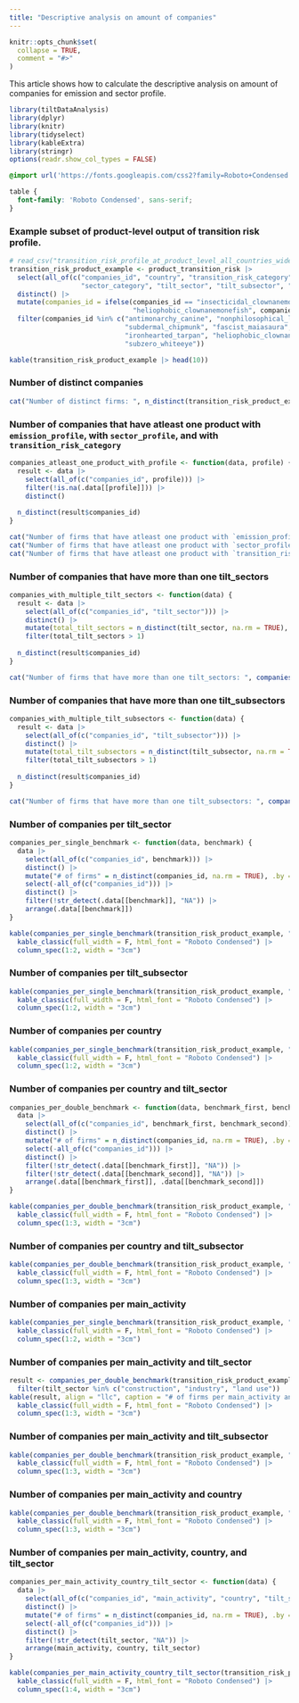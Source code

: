 ```yaml
---
title: "Descriptive analysis on amount of companies"
---
```


```r
knitr::opts_chunk$set(
  collapse = TRUE,
  comment = "#>"
)
```

This article shows how to calculate the descriptive analysis on amount of 
companies for emission and sector profile.

```r
library(tiltDataAnalysis)
library(dplyr)
library(knitr)
library(tidyselect)
library(kableExtra)
library(stringr)
options(readr.show_col_types = FALSE)
```

```css
@import url('https://fonts.googleapis.com/css2?family=Roboto+Condensed:wght@400;700&display=swap');

table {
  font-family: 'Roboto Condensed', sans-serif;
}
```

### Example subset of product-level output of transition risk profile.

```r
# read_csv("transition_risk_profile_at_product_level_all_countries_wide_22_08_24.csv")
transition_risk_product_example <- product_transition_risk |>
  select(all_of(c("companies_id", "country", "transition_risk_category", "emission_category",
                  "sector_category", "tilt_sector", "tilt_subsector", "main_activity"))) |>
  distinct() |>
  mutate(companies_id = ifelse(companies_id == "insecticidal_clownanemonefish",
                               "heliophobic_clownanemonefish", companies_id)) |>
  filter(companies_id %in% c("antimonarchy_canine", "nonphilosophical_llama",
                             "subdermal_chipmunk", "fascist_maiasaura",
                             "ironhearted_tarpan", "heliophobic_clownanemonefish",
                             "subzero_whiteeye"))
```

```r
kable(transition_risk_product_example |> head(10))
```

### Number of distinct companies

```r
cat("Number of distinct firms: ", n_distinct(transition_risk_product_example$companies_id))
```

### Number of companies that have atleast one product with `emission_profile`, with `sector_profile`, and with `transition_risk_category`

```r
companies_atleast_one_product_with_profile <- function(data, profile) {
  result <- data |>
    select(all_of(c("companies_id", profile))) |>
    filter(!is.na(.data[[profile]])) |>
    distinct()
  
  n_distinct(result$companies_id)
}
```

```r
cat("Number of firms that have atleast one product with `emission_profile`:", companies_atleast_one_product_with_profile(transition_risk_product_example, "emission_category"))
cat("Number of firms that have atleast one product with `sector_profile`:", companies_atleast_one_product_with_profile(transition_risk_product_example, "sector_category"))
cat("Number of firms that have atleast one product with `transition_risk_category`:", companies_atleast_one_product_with_profile(transition_risk_product_example, "transition_risk_category"))
```

### Number of companies that have more than one tilt_sectors

```r
companies_with_multiple_tilt_sectors <- function(data) {
  result <- data |>
    select(all_of(c("companies_id", "tilt_sector"))) |>
    distinct() |>
    mutate(total_tilt_sectors = n_distinct(tilt_sector, na.rm = TRUE), .by = "companies_id") |>
    filter(total_tilt_sectors > 1)
  
  n_distinct(result$companies_id)
}
```

```r
cat("Number of firms that have more than one tilt_sectors: ", companies_with_multiple_tilt_sectors(transition_risk_product_example))
```

### Number of companies that have more than one tilt_subsectors

```r
companies_with_multiple_tilt_subsectors <- function(data) {
  result <- data |>
    select(all_of(c("companies_id", "tilt_subsector"))) |>
    distinct() |>
    mutate(total_tilt_subsectors = n_distinct(tilt_subsector, na.rm = TRUE), .by = "companies_id") |>
    filter(total_tilt_subsectors > 1)
  
  n_distinct(result$companies_id)
}
```

```r
cat("Number of firms that have more than one tilt_subsectors: ", companies_with_multiple_tilt_subsectors(transition_risk_product_example))
```

### Number of companies per tilt_sector

```r
companies_per_single_benchmark <- function(data, benchmark) {
  data |>
    select(all_of(c("companies_id", benchmark))) |>
    distinct() |>
    mutate("# of firms" = n_distinct(companies_id, na.rm = TRUE), .by = benchmark) |>
    select(-all_of(c("companies_id"))) |>
    distinct() |>
    filter(!str_detect(.data[[benchmark]], "NA")) |>
    arrange(.data[[benchmark]])
}
```

```r
kable(companies_per_single_benchmark(transition_risk_product_example, "tilt_sector"), align = "lc", caption = "# of firms per tilt_sector", escape = F) |>
  kable_classic(full_width = F, html_font = "Roboto Condensed") |>
  column_spec(1:2, width = "3cm")
```

### Number of companies per tilt_subsector

```r
kable(companies_per_single_benchmark(transition_risk_product_example, "tilt_subsector"), align = "lc", caption = "# of firms per tilt_subsector", escape = F) |>
  kable_classic(full_width = F, html_font = "Roboto Condensed") |>
  column_spec(1:2, width = "3cm")
```

### Number of companies per country

```r
kable(companies_per_single_benchmark(transition_risk_product_example, "country"), align = "lc", caption = "# of firms per country", escape = F) |>
  kable_classic(full_width = F, html_font = "Roboto Condensed") |>
  column_spec(1:2, width = "3cm")
```

### Number of companies per country and tilt_sector

```r
companies_per_double_benchmark <- function(data, benchmark_first, benchmark_second) {
  data |>
    select(all_of(c("companies_id", benchmark_first, benchmark_second))) |>
    distinct() |>
    mutate("# of firms" = n_distinct(companies_id, na.rm = TRUE), .by = c(benchmark_first, benchmark_second)) |>
    select(-all_of(c("companies_id"))) |>
    distinct() |>
    filter(!str_detect(.data[[benchmark_first]], "NA")) |>
    filter(!str_detect(.data[[benchmark_second]], "NA")) |>
    arrange(.data[[benchmark_first]], .data[[benchmark_second]])
}
```

```r
kable(companies_per_double_benchmark(transition_risk_product_example, "country", "tilt_sector"), align = "llc", caption = "# of firms per country and tilt_sector", escape = F) |>
  kable_classic(full_width = F, html_font = "Roboto Condensed") |>
  column_spec(1:3, width = "3cm") 
```

### Number of companies per country and tilt_subsector

```r
kable(companies_per_double_benchmark(transition_risk_product_example, "country", "tilt_subsector"), align = "llc", caption = "# of firms per country and tilt_subsector", escape = F) |>
  kable_classic(full_width = F, html_font = "Roboto Condensed") |>
  column_spec(1:3, width = "3cm") 
```

### Number of companies per main_activity

```r
kable(companies_per_single_benchmark(transition_risk_product_example, "main_activity"), align = "lc", caption = "# of firms per main_activity", escape = F) |>
  kable_classic(full_width = F, html_font = "Roboto Condensed") |>
  column_spec(1:2, width = "3cm") 
```

### Number of companies per main_activity and tilt_sector

```r
result <- companies_per_double_benchmark(transition_risk_product_example, "main_activity", "tilt_sector") |>
  filter(tilt_sector %in% c("construction", "industry", "land use"))
kable(result, align = "llc", caption = "# of firms per main_activity and tilt_sector", escape = F) |>
  kable_classic(full_width = F, html_font = "Roboto Condensed") |>
  column_spec(1:3, width = "3cm") 
```

### Number of companies per main_activity and tilt_subsector

```r
kable(companies_per_double_benchmark(transition_risk_product_example, "main_activity", "tilt_subsector"), align = "llc", caption = "# of firms per main_activity and tilt_subsector", escape = F) |>
  kable_classic(full_width = F, html_font = "Roboto Condensed") |>
  column_spec(1:3, width = "3cm") 
```

### Number of companies per main_activity and country

```r
kable(companies_per_double_benchmark(transition_risk_product_example, "main_activity", "country"), align = "llc", caption = "# of firms per main_activity and country", escape = F) |>
  kable_classic(full_width = F, html_font = "Roboto Condensed") |>
  column_spec(1:3, width = "3cm") 
```

### Number of companies per main_activity, country, and tilt_sector

```r
companies_per_main_activity_country_tilt_sector <- function(data) {
  data |>
    select(all_of(c("companies_id", "main_activity", "country", "tilt_sector"))) |>
    distinct() |>
    mutate("# of firms" = n_distinct(companies_id, na.rm = TRUE), .by = c("main_activity", "country", "tilt_sector")) |>
    select(-all_of(c("companies_id"))) |>
    distinct() |>
    filter(!str_detect(tilt_sector, "NA")) |>
    arrange(main_activity, country, tilt_sector)
}
```

```r
kable(companies_per_main_activity_country_tilt_sector(transition_risk_product_example), align = "lllc",  caption = "# of firms per main_activity, country, and tilt_sector", escape = F) |>
  kable_classic(full_width = F, html_font = "Roboto Condensed") |>
  column_spec(1:4, width = "3cm") 
```
